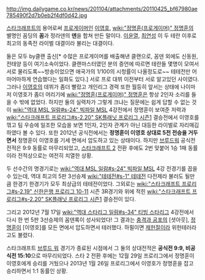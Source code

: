 http://img.dailygame.co.kr/news/201104/attachments/20110425_bf67980ae785490f2d7b0eb2f4df0d42.jpg

[[스타크래프트]]의 용어로써 [[프로게이머]]인 [[이영호]], [[wiki:"정명훈(프로게이머)" 정명훈]]의 별명인 꼼딩의 '''꼼'''과 정라덴의 '''덴'''을 합쳐 만든 말이다. [[이윤열]], [[최연성]] 이 두 테란 이후로 최고의 동족전 라이벌 대결이라 불리는 대결이다.

둘은 모두 by클랜 출신[* 수많은 프로게이머를 배출해낸 클랜으로, 꼼덴 외에도 신동원, 전태양 등이 여기소속이었다. 클랜마스터였던 분의 증언에 따르면 테란들 몇명이 모여서 서로 물리도록~~방송이었으면 애국가의 1/100의 시청률이 나올정도로~~ 테테전만 어마어마하게 연습했다는 일화도 있다.] 서로 프로 대뷔 이전부터 서로 알고있던 사이였다. 그러나 [[이영호]]의 데뷔가 좀더 빨랐고 개인리그 경력 또한 월등히 앞서는 상태에 나이마저 이영호가 좀더 어리기에 [[wiki:"정명훈(프로게이머)" 정명훈]]은 항상 2인자 소리를 들을 수 밖에 없었다. 하지만 둘의 실력차가 그렇게 크냐는 질문에는 쉽게 답할 수 없는 것이 [[wiki:"역대 MSL 일람#s-24" 빅파일 MSL]] 4강전에서 정명훈이 보여준 저력과 [[wiki:"스타크래프트 프로리그#s-2.20" SK플래닛 프로리그 시즌1]] 결승전에서 이영호를 꺾고 팀 우승에 일조한 모습을 보면 1인자, 2인자 관계가 아닌 대등한 라이벌로 자리매김하였다 볼 수 있다. 또한 2012년 공식전에서는 '''정명훈이 이영호 상대로 5전 전승을 거두면서''' 정명훈이 이영호를 기세 면에서 압도하고 있는 상태이다. 하지만 [[브루드워]] 공식전 전적은 9:9 동률로 마무리되었고, [[스타크래프트 2]] 전환 후에도 2번 맞붙어 1승 1패 동률이라 전적상으로는 여전히 치열한 상황. 

두 선수간의 명경기로는 [[wiki:"역대 MSL 일람#s-24" 빅파일 MSL]] 4강 전경기를 꼽을수 있는데, 역대 최고의 5판 3선승제 [[wiki:"테테전#s-1" 테테전]] 다전제라 불러도 될만큼 한경기 한경기가 모두 최상급의 테테전이었다. 그외로는 [[wiki:"스타크래프트 프로리그#s-2.19" 신한은행 프로리그 10-11]] 시즌 3R경기와 위에 적힌 [[wiki:"스타크래프트 프로리그#s-2.20" SK플래닛 프로리그 시즌1]] 결승전이 있다. 

그리고 2012년 7월 17일 [[wiki:"역대 스타리그 일람#s-34" 티빙 스타리그]] 4강전에서 다시 한 번 5판 3선승제의 꼼덴록이 성사되었다! 그 결과는 [[충격과 공포]]의 [셧아웃], [[정명훈]]이 [이영호]를 모든 면에서 압도하면서 테러했다. 하필이면 [[제헌절]]이라 위헌테러라고도 불렸다.

스타크래프트 [[브루드 워]] 경기가 종료된 시점에서 그 둘의 상대전적은 '''공식전 9:9, 비공식전 15:10'''으로 마무리되었다. 스타 2 전환 후에는 12월 29일 프로리그에서 정명훈이 이영호에게 승리를 거뒀으나 2013년 1월 26일 프로리그에서 이영호가 정명훈을 잡고 승리하면서 1:1 동률인 상황.
